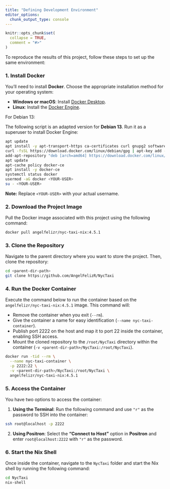 ```yaml
---
title: "Defining Development Environment"
editor_options: 
  chunk_output_type: console
---
```


```r
knitr::opts_chunk$set(
  collapse = TRUE,
  comment = "#>"
)
```

To reproduce the results of this project, follow these steps to set up the same environment:

### 1. Install Docker

You'll need to install **Docker**. Choose the appropriate installation method for your operating system:

  * **Windows or macOS**: Install [Docker Desktop](https://www.docker.com/products/docker-desktop/).
  * **Linux**: Install the [Docker Engine](https://docs.docker.com/engine/install/).

For Debian 13:

The following script is an adapted version for **Debian 13**. Run it as a superuser to install Docker Engine:

```bash
apt update
apt install -y apt-transport-https ca-certificates curl gnupg2 software-properties-common
curl -fsSL https://download.docker.com/linux/debian/gpg | apt-key add -
add-apt-repository "deb [arch=amd64] https://download.docker.com/linux/debian trixie stable"
apt update
apt-cache policy docker-ce
apt install -y docker-ce
systemctl status docker
usermod -aG docker <YOUR-USER>
su - <YOUR-USER>
```

**Note:** Replace `<YOUR-USER>` with your actual username.


### 2. Download the Project Image

Pull the Docker image associated with this project using the following command:

```bash
docker pull angelfelizr/nyc-taxi-nix:4.5.1
```



### 3. Clone the Repository

Navigate to the parent directory where you want to store the project. Then, clone the repository:

```bash
cd <parent-dir-path>
git clone https://github.com/AngelFelizR/NycTaxi
```



### 4. Run the Docker Container

Execute the command below to run the container based on the `angelfelizr/nyc-taxi-nix:4.5.1` image. This command will:

  * Remove the container when you exit (`--rm`).
  * Give the container a name for easy identification (`--name nyc-taxi-container`).
  * Publish port 2222 on the host and map it to port 22 inside the container, enabling SSH access.
  * Mount the cloned repository to the `/root/NycTaxi` directory within the container (`-v <parent-dir-path>/NycTaxi:/root/NycTaxi`).


```bash
docker run -tid --rm \
  --name nyc-taxi-container \
  -p 2222:22 \
  -v <parent-dir-path>/NycTaxi:/root/NycTaxi \
  angelfelizr/nyc-taxi-nix:4.5.1
```



### 5. Access the Container

You have two options to access the container:

1.  **Using the Terminal**: Run the following command and use `"r"` as the password to SSH into the container:

```bash
ssh root@localhost -p 2222
```

2.  **Using Positron**: Select the **"Connect to Host"** option in **Positron** and enter `root@localhost:2222` with `"r"` as the password.


### 6. Start the Nix Shell

Once inside the container, navigate to the `NycTaxi` folder and start the Nix shell by running the following command:

```bash
cd NycTaxi
nix-shell
```